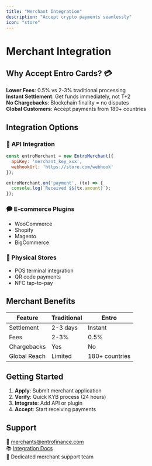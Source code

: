 ```yaml
---
title: "Merchant Integration"
description: "Accept crypto payments seamlessly"
icon: "store"
---
```


# Merchant Integration

## Why Accept Entro Cards? 💳

**Lower Fees**: 0.5% vs 2-3% traditional processing  
**Instant Settlement**: Get funds immediately, not T+2  
**No Chargebacks**: Blockchain finality = no disputes  
**Global Customers**: Accept payments from 180+ countries  

## Integration Options

### 🔌 API Integration
```javascript
const entroMerchant = new EntroMerchant({
  apiKey: 'merchant_key_xxx',
  webhookUrl: 'https://store.com/webhook'
});

entroMerchant.on('payment', (tx) => {
  console.log(`Received $${tx.amount}`);
});
```

### 🗭 E-commerce Plugins
- WooCommerce
- Shopify  
- Magento
- BigCommerce

### 🏪 Physical Stores
- POS terminal integration
- QR code payments
- NFC tap-to-pay

## Merchant Benefits

| Feature | Traditional | Entro |
|---------|------------|-------|
| Settlement | 2-3 days | Instant |
| Fees | 2-3% | 0.5% |
| Chargebacks | Yes | No |
| Global Reach | Limited | 180+ countries |

## Getting Started

1. **Apply**: Submit merchant application
2. **Verify**: Quick KYB process (24 hours)
3. **Integrate**: Add API or plugin
4. **Accept**: Start receiving payments

## Support

📧 merchants@entrofinance.com  
📚 [Integration Docs](/developer/integration/payment-gateway)  
👥 Dedicated merchant support team